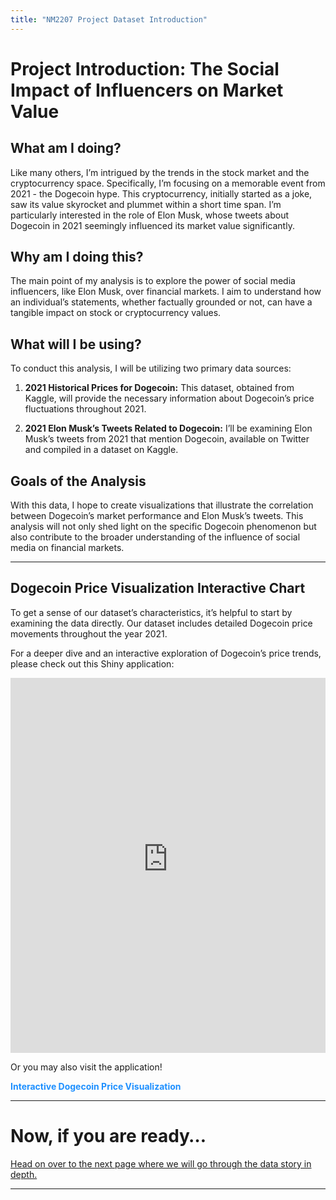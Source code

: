 ```yaml
---
title: "NM2207 Project Dataset Introduction"
---
```


# Project Introduction: The Social Impact of Influencers on Market Value

## What am I doing?

Like many others, I'm intrigued by the trends in the stock market and the cryptocurrency space. Specifically, I'm focusing on a memorable event from 2021 - the Dogecoin hype. This cryptocurrency, initially started as a joke, saw its value skyrocket and plummet within a short time span. I'm particularly interested in the role of Elon Musk, whose tweets about Dogecoin in 2021 seemingly influenced its market value significantly.

## Why am I doing this?

The main point of my analysis is to explore the power of social media influencers, like Elon Musk, over financial markets. I aim to understand how an individual's statements, whether factually grounded or not, can have a tangible impact on stock or cryptocurrency values.

## What will I be using?

To conduct this analysis, I will be utilizing two primary data sources:

1.  **2021 Historical Prices for Dogecoin:** This dataset, obtained from Kaggle, will provide the necessary information about Dogecoin's price fluctuations throughout 2021.

2.  **2021 Elon Musk's Tweets Related to Dogecoin:** I'll be examining Elon Musk's tweets from 2021 that mention Dogecoin, available on Twitter and compiled in a dataset on Kaggle.

## Goals of the Analysis

With this data, I hope to create visualizations that illustrate the correlation between Dogecoin's market performance and Elon Musk's tweets. This analysis will not only shed light on the specific Dogecoin phenomenon but also contribute to the broader understanding of the influence of social media on financial markets.

------------------------------------------------------------------------

## Dogecoin Price Visualization Interactive Chart

To get a sense of our dataset's characteristics, it's helpful to start by examining the data directly. Our dataset includes detailed Dogecoin price movements throughout the year 2021.

For a deeper dive and an interactive exploration of Dogecoin's price trends, please check out this Shiny application:

```{=html}

<iframe height="600" width="100%" frameborder="no" src="http://dwayneyoongty00.shinyapps.io/myapp"> </iframe>
```
Or you may also visit the application!

<a href="http://dwayneyoongty00.shinyapps.io/myapp" target="_blank" style="color: #1e90ff; font-weight: bold; text-decoration: none;">Interactive Dogecoin Price Visualization</a>

------------------------------------------------------------------------

# Now, if you are ready...

[Head on over to the next page where we will go through the data story in depth.](data-story.qmd)

------------------------------------------------------------------------
